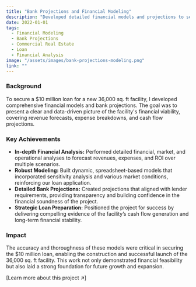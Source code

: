```yaml
---
title: "Bank Projections and Financial Modeling"
description: "Developed detailed financial models and projections to secure a $10M loan for a 36,000 sq. ft facility."
date: 2022-01-01
tags:
  - Financial Modeling
  - Bank Projections
  - Commercial Real Estate
  - Loan
  - Financial Analysis
image: "/assets/images/bank-projections-modeling.png"
link: ""
---
```


### Background

To secure a $10 million loan for a new 36,000 sq. ft facility, I developed comprehensive financial models and bank projections. The goal was to present a clear and data-driven picture of the facility's financial viability, covering revenue forecasts, expense breakdowns, and cash flow projections.

### Key Achievements

- **In-depth Financial Analysis:** Performed detailed financial, market, and operational analyses to forecast revenues, expenses, and ROI over multiple scenarios.
- **Robust Modeling:** Built dynamic, spreadsheet-based models that incorporated sensitivity analysis and various market conditions, reinforcing our loan application.
- **Detailed Bank Projections:** Created projections that aligned with lender requirements, providing transparency and building confidence in the financial soundness of the project.
- **Strategic Loan Preparation:** Positioned the project for success by delivering compelling evidence of the facility’s cash flow generation and long-term financial stability.

### Impact

The accuracy and thoroughness of these models were critical in securing the $10 million loan, enabling the construction and successful launch of the 36,000 sq. ft facility. This work not only demonstrated financial feasibility but also laid a strong foundation for future growth and expansion.

[Learn more about this project ↗]
